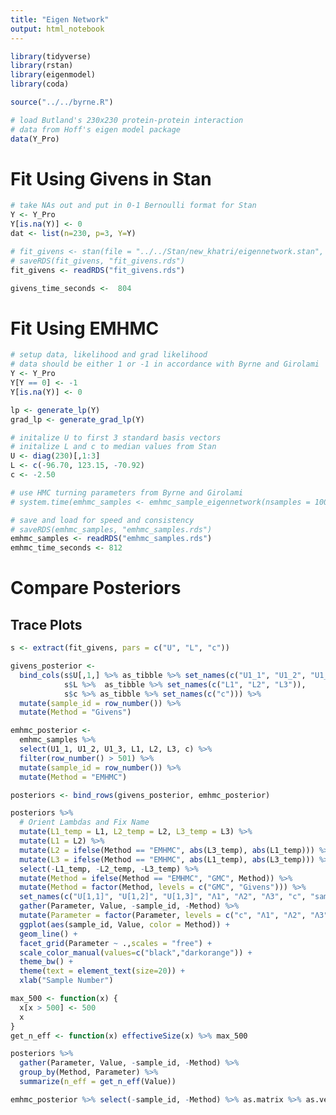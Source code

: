 ```yaml
---
title: "Eigen Network"
output: html_notebook
---
```


```r
library(tidyverse)
library(rstan)
library(eigenmodel)
library(coda)

source("../../byrne.R")

# load Butland's 230x230 protein-protein interaction
# data from Hoff's eigen model package
data(Y_Pro)
```

# Fit Using Givens in Stan

```r
# take NAs out and put in 0-1 Bernoulli format for Stan
Y <- Y_Pro
Y[is.na(Y)] <- 0
dat <- list(n=230, p=3, Y=Y)

# fit_givens <- stan(file = "../../Stan/new_khatri/eigennetwork.stan", data = dat, chains = 1, iter = 1000, refresh = 10)
# saveRDS(fit_givens, "fit_givens.rds")
fit_givens <- readRDS("fit_givens.rds")

givens_time_seconds <-  804
```

# Fit Using EMHMC

```r
# setup data, likelihood and grad likelihood
# data should be either 1 or -1 in accordance with Byrne and Girolami
Y <- Y_Pro
Y[Y == 0] <- -1
Y[is.na(Y)] <- 0

lp <- generate_lp(Y)
grad_lp <- generate_grad_lp(Y)

# initalize U to first 3 standard basis vectors
# initalize L and c to median values from Stan
U <- diag(230)[,1:3]
L <- c(-96.70, 123.15, -70.92)
c <- -2.50

# use HMC turning parameters from Byrne and Girolami
# system.time(emhmc_samples <- emhmc_sample_eigennetwork(nsamples = 1000, U, L, c, lp, grad_lp, h = c(0.005, 0.1, 0.001), nsteps = 20))

# save and load for speed and consistency
# saveRDS(emhmc_samples, "emhmc_samples.rds")
emhmc_samples <- readRDS("emhmc_samples.rds")
emhmc_time_seconds <- 812
```

# Compare Posteriors

## Trace Plots

```r
s <- extract(fit_givens, pars = c("U", "L", "c"))

givens_posterior <-
  bind_cols(s$U[,1,] %>% as_tibble %>% set_names(c("U1_1", "U1_2", "U1_3")),
            s$L %>%  as_tibble %>% set_names(c("L1", "L2", "L3")),
            s$c %>% as_tibble %>% set_names(c("c"))) %>%
  mutate(sample_id = row_number()) %>%
  mutate(Method = "Givens")

emhmc_posterior <- 
  emhmc_samples %>%
  select(U1_1, U1_2, U1_3, L1, L2, L3, c) %>%
  filter(row_number() > 501) %>%
  mutate(sample_id = row_number()) %>%
  mutate(Method = "EMHMC")

posteriors <- bind_rows(givens_posterior, emhmc_posterior)

posteriors %>%
  # Orient Lambdas and Fix Name
  mutate(L1_temp = L1, L2_temp = L2, L3_temp = L3) %>%
  mutate(L1 = L2) %>%
  mutate(L2 = ifelse(Method == "EMHMC", abs(L3_temp), abs(L1_temp))) %>%
  mutate(L3 = ifelse(Method == "EMHMC", abs(L1_temp), abs(L3_temp))) %>%
  select(-L1_temp, -L2_temp, -L3_temp) %>%
  mutate(Method = ifelse(Method == "EMHMC", "GMC", Method)) %>%
  mutate(Method = factor(Method, levels = c("GMC", "Givens"))) %>%
  set_names(c("U[1,1]", "U[1,2]", "U[1,3]", "Λ1", "Λ2", "Λ3", "c", "sample_id", "Method")) %>%
  gather(Parameter, Value, -sample_id, -Method) %>%
  mutate(Parameter = factor(Parameter, levels = c("c", "Λ1", "Λ2", "Λ3","U[1,1]", "U[1,2]", "U[1,3]"))) %>%
  ggplot(aes(sample_id, Value, color = Method)) +
  geom_line() +
  facet_grid(Parameter ~ .,scales = "free") +
  scale_color_manual(values=c("black","darkorange")) +
  theme_bw() +
  theme(text = element_text(size=20)) +
  xlab("Sample Number")
```

```r
max_500 <- function(x) {
  x[x > 500] <- 500
  x
}
get_n_eff <- function(x) effectiveSize(x) %>% max_500

posteriors %>%
  gather(Parameter, Value, -sample_id, -Method) %>%
  group_by(Method, Parameter) %>%
  summarize(n_eff = get_n_eff(Value))

emhmc_posterior %>% select(-sample_id, -Method) %>% as.matrix %>% as.vector %>% array(., c(500, 1, 10)) %>% monitor %>% (`[`)(,"Rhat")
```

